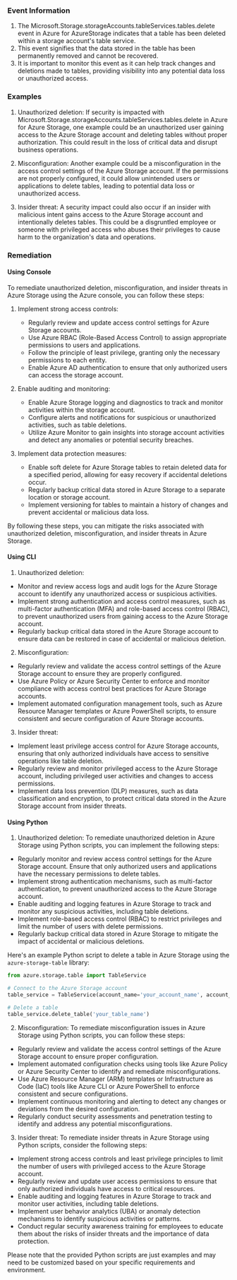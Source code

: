 
### Event Information

1. The Microsoft.Storage.storageAccounts.tableServices.tables.delete event in Azure for AzureStorage indicates that a table has been deleted within a storage account's table service.
2. This event signifies that the data stored in the table has been permanently removed and cannot be recovered.
3. It is important to monitor this event as it can help track changes and deletions made to tables, providing visibility into any potential data loss or unauthorized access.


### Examples

1. Unauthorized deletion: If security is impacted with Microsoft.Storage.storageAccounts.tableServices.tables.delete in Azure for Azure Storage, one example could be an unauthorized user gaining access to the Azure Storage account and deleting tables without proper authorization. This could result in the loss of critical data and disrupt business operations.

2. Misconfiguration: Another example could be a misconfiguration in the access control settings of the Azure Storage account. If the permissions are not properly configured, it could allow unintended users or applications to delete tables, leading to potential data loss or unauthorized access.

3. Insider threat: A security impact could also occur if an insider with malicious intent gains access to the Azure Storage account and intentionally deletes tables. This could be a disgruntled employee or someone with privileged access who abuses their privileges to cause harm to the organization's data and operations.

### Remediation

#### Using Console

To remediate unauthorized deletion, misconfiguration, and insider threats in Azure Storage using the Azure console, you can follow these steps:

1. Implement strong access controls:
   - Regularly review and update access control settings for Azure Storage accounts.
   - Use Azure RBAC (Role-Based Access Control) to assign appropriate permissions to users and applications.
   - Follow the principle of least privilege, granting only the necessary permissions to each entity.
   - Enable Azure AD authentication to ensure that only authorized users can access the storage account.

2. Enable auditing and monitoring:
   - Enable Azure Storage logging and diagnostics to track and monitor activities within the storage account.
   - Configure alerts and notifications for suspicious or unauthorized activities, such as table deletions.
   - Utilize Azure Monitor to gain insights into storage account activities and detect any anomalies or potential security breaches.

3. Implement data protection measures:
   - Enable soft delete for Azure Storage tables to retain deleted data for a specified period, allowing for easy recovery if accidental deletions occur.
   - Regularly backup critical data stored in Azure Storage to a separate location or storage account.
   - Implement versioning for tables to maintain a history of changes and prevent accidental or malicious data loss.

By following these steps, you can mitigate the risks associated with unauthorized deletion, misconfiguration, and insider threats in Azure Storage.

#### Using CLI

1. Unauthorized deletion:
- Monitor and review access logs and audit logs for the Azure Storage account to identify any unauthorized access or suspicious activities.
- Implement strong authentication and access control measures, such as multi-factor authentication (MFA) and role-based access control (RBAC), to prevent unauthorized users from gaining access to the Azure Storage account.
- Regularly backup critical data stored in the Azure Storage account to ensure data can be restored in case of accidental or malicious deletion.

2. Misconfiguration:
- Regularly review and validate the access control settings of the Azure Storage account to ensure they are properly configured.
- Use Azure Policy or Azure Security Center to enforce and monitor compliance with access control best practices for Azure Storage accounts.
- Implement automated configuration management tools, such as Azure Resource Manager templates or Azure PowerShell scripts, to ensure consistent and secure configuration of Azure Storage accounts.

3. Insider threat:
- Implement least privilege access control for Azure Storage accounts, ensuring that only authorized individuals have access to sensitive operations like table deletion.
- Regularly review and monitor privileged access to the Azure Storage account, including privileged user activities and changes to access permissions.
- Implement data loss prevention (DLP) measures, such as data classification and encryption, to protect critical data stored in the Azure Storage account from insider threats.

#### Using Python

1. Unauthorized deletion: To remediate unauthorized deletion in Azure Storage using Python scripts, you can implement the following steps:

- Regularly monitor and review access control settings for the Azure Storage account. Ensure that only authorized users and applications have the necessary permissions to delete tables.
- Implement strong authentication mechanisms, such as multi-factor authentication, to prevent unauthorized access to the Azure Storage account.
- Enable auditing and logging features in Azure Storage to track and monitor any suspicious activities, including table deletions.
- Implement role-based access control (RBAC) to restrict privileges and limit the number of users with delete permissions.
- Regularly backup critical data stored in Azure Storage to mitigate the impact of accidental or malicious deletions.

Here's an example Python script to delete a table in Azure Storage using the `azure-storage-table` library:

```python
from azure.storage.table import TableService

# Connect to the Azure Storage account
table_service = TableService(account_name='your_account_name', account_key='your_account_key')

# Delete a table
table_service.delete_table('your_table_name')
```

2. Misconfiguration: To remediate misconfiguration issues in Azure Storage using Python scripts, you can follow these steps:

- Regularly review and validate the access control settings of the Azure Storage account to ensure proper configuration.
- Implement automated configuration checks using tools like Azure Policy or Azure Security Center to identify and remediate misconfigurations.
- Use Azure Resource Manager (ARM) templates or Infrastructure as Code (IaC) tools like Azure CLI or Azure PowerShell to enforce consistent and secure configurations.
- Implement continuous monitoring and alerting to detect any changes or deviations from the desired configuration.
- Regularly conduct security assessments and penetration testing to identify and address any potential misconfigurations.

3. Insider threat: To remediate insider threats in Azure Storage using Python scripts, consider the following steps:

- Implement strong access controls and least privilege principles to limit the number of users with privileged access to the Azure Storage account.
- Regularly review and update user access permissions to ensure that only authorized individuals have access to critical resources.
- Enable auditing and logging features in Azure Storage to track and monitor user activities, including table deletions.
- Implement user behavior analytics (UBA) or anomaly detection mechanisms to identify suspicious activities or patterns.
- Conduct regular security awareness training for employees to educate them about the risks of insider threats and the importance of data protection.

Please note that the provided Python scripts are just examples and may need to be customized based on your specific requirements and environment.

